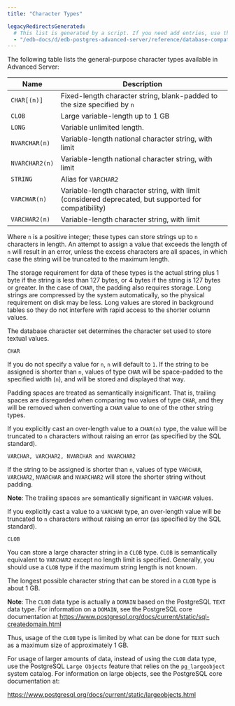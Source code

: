 ```yaml
---
title: "Character Types"

legacyRedirectsGenerated:
  # This list is generated by a script. If you need add entries, use the `legacyRedirects` key.
  - "/edb-docs/d/edb-postgres-advanced-server/reference/database-compatibility-for-oracle-developers-reference-guide/13/character_types.html"
---
```


<div id="character_types" class="registered_link"></div>

The following table lists the general-purpose character types available in Advanced Server:

| Name           | Description                                                                                           |
| -------------- | ----------------------------------------------------------------------------------------------------- |
| `CHAR[(n)]`    | Fixed-length character string, blank-padded to the size specified by `n`                              |
| `CLOB`         | Large variable-length up to 1 GB                                                                      |
| `LONG`         | Variable unlimited length.                                                                            |
| `NVARCHAR(n)`  | Variable-length national character string, with limit                                                 |
| `NVARCHAR2(n)` | Variable-length national character string, with limit                                                 |
| `STRING`       | Alias for `VARCHAR2`                                                                                  |
| `VARCHAR(n)`   | Variable-length character string, with limit (considered deprecated, but supported for compatibility) |
| `VARCHAR2(n)`  | Variable-length character string, with limit                                                          |

Where `n` is a positive integer; these types can store strings up to `n` characters in length. An attempt to assign a value that exceeds the length of `n` will result in an error, unless the excess characters are all spaces, in which case the string will be truncated to the maximum length.

The storage requirement for data of these types is the actual string plus 1 byte if the string is less than 127 bytes, or 4 bytes if the string is 127 bytes or greater. In the case of `CHAR`, the padding also requires storage. Long strings are compressed by the system automatically, so the physical requirement on disk may be less. Long values are stored in background tables so they do not interfere with rapid access to the shorter column values.

The database character set determines the character set used to store textual values.

`CHAR`

 If you do not specify a value for `n`, `n` will default to `1`. If the string to be assigned is shorter than `n`, values of type `CHAR` will be space-padded to the specified width (`n`), and will be stored and displayed that way.

 Padding spaces are treated as semantically insignificant. That is, trailing spaces are disregarded when comparing two values of type `CHAR`, and they will be removed when converting a `CHAR` value to one of the other string types.

 If you explicitly cast an over-length value to a `CHAR(n)` type, the value will be truncated to `n` characters without raising an error (as specified by the SQL standard).

```
VARCHAR, VARCHAR2, NVARCHAR and NVARCHAR2
```

 If the string to be assigned is shorter than `n`, values of type `VARCHAR`, `VARCHAR2`, `NVARCHAR` and `NVARCHAR2` will store the shorter string without padding.

 **Note**: The trailing spaces `are` semantically significant in `VARCHAR` values.

 If you explicitly cast a value to a `VARCHAR` type, an over-length value will be truncated to `n` characters without raising an error (as specified by the SQL standard).

`CLOB`

 You can store a large character string in a `CLOB` type. `CLOB` is semantically equivalent to `VARCHAR2` except no length limit is specified. Generally, you should use a `CLOB` type if the maximum string length is not known.

 The longest possible character string that can be stored in a `CLOB` type is about 1 GB.

 **Note**: The `CLOB` data type is actually a `DOMAIN` based on the PostgreSQL `TEXT` data type. For information on a `DOMAIN`, see the PostgreSQL core documentation at <https://www.postgresql.org/docs/current/static/sql-createdomain.html>

 Thus, usage of the `CLOB` type is limited by what can be done for `TEXT` such as a maximum size of approximately 1 GB.

 For usage of larger amounts of data, instead of using the `CLOB` data type, use the PostgreSQL `Large Objects` feature that relies on the `pg_largeobject` system catalog. For information on large objects, see the PostgreSQL core documentation at:

 <https://www.postgresql.org/docs/current/static/largeobjects.html>
